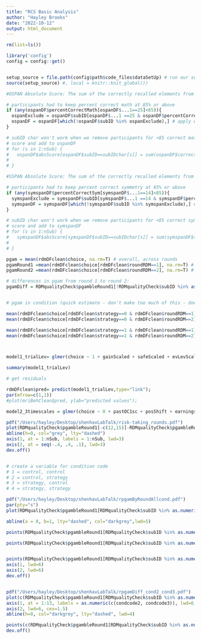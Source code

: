 ```yaml
---
title: "RCS Basic Analysis"
author: "Hayley Brooks"
date: "2022-10-12"
output: html_document
---
```


```r
rm(list=ls())

library('config')
config = config::get()


setup_source = file.path(config$path$code_files$dataSetUp) # run our set up script (which loads all the data)
source(setup_source) #, local = knitr::knit_global())
```


```r
#OSPAN Absolute Score: The sum of the correctly recalled elements from only the items in which all the elements are recalled in correct serial order (formally OSPAN Score)

# participants had to keep percent correct math at 85% or above
if (any(ospanDF$percentCorrectMath[ospanDF$...1==25]<85)){
  ospanExclude = ospanDF$subID[ospanDF$...1 ==25 & ospanDF$percentCorrectMath <85]
  ospanDF = ospanDF[which(!ospanDF$subID %in% ospanExclude),] # apply exclusion
}

# subID char won't work when we remove participants for <85 correct math
# score and add to ospanDF
# for (s in 1:nSub) {
#   ospanDF$absScore[ospanDF$subID==subIDchar[s]] = sum(ospanDF$correctCount[ospanDF$correctCount==ospanDF$setSize & ospanDF$subID==subIDchar[s]], na.rm = T)
# 
# }


```

```r
#SSPAN Absolute Score: The sum of the correctly recalled elements from only the items in which all the elements are recalled in correct serial order (formally SSPAN Score)

# participants had to keep percent correct symmetry at 85% or above
if (any(symspanDF$percentCorrectSym[symspanDF$...1==14]<85)){
  symspanExclude = symspanDF$subID[symspanDF$...1 ==14 & symspanDF$percentCorrectSym <85]
  symspanDF = symspanDF[which(!symspanDF$subID %in% symspanExclude),] # apply exclusion
}

# subID char won't work when we remove participants for <85 correct symmetry
# score and add to symspanDF
# for (s in 1:nSub) {
#   symspanDF$absScore[symspanDF$subID==subIDchar[s]] = sum(symspanDF$squareCorrectCount[symspanDF$squareCorrectCount==symspanDF$setSize & symspanDF$subID==subIDchar[s]], na.rm = T)
# 
# }

```


```r
pgam = mean(rdmDFclean$choice, na.rm=T) # overall, across rounds
pgamRound1 =mean(rdmDFclean$choice[rdmDFclean$roundRDM==1], na.rm=T) # overall, round 1
pgamRound2 =mean(rdmDFclean$choice[rdmDFclean$roundRDM==2], na.rm=T) # overall, round 2

# differences in pgam from round 1 to round 2:
pgamDiff = RDMqualityCheck$pgambleRound1[!RDMqualityCheck$subID %in% as.numeric(excludeSubID)] - RDMqualityCheck$pgambleRound2[!RDMqualityCheck$subID %in% as.numeric(excludeSubID)]


# pgam in condition (quick estimate - don't make too much of this - doesn't take into account ordder of condition)

mean(rdmDFclean$choice[rdmDFclean$strategy==0 & rdmDFclean$roundRDM==1], na.rm=TRUE)
mean(rdmDFclean$choice[rdmDFclean$strategy==0 & rdmDFclean$roundRDM==2], na.rm=TRUE)

mean(rdmDFclean$choice[rdmDFclean$strategy==1 & rdmDFclean$roundRDM==1], na.rm=TRUE)
mean(rdmDFclean$choice[rdmDFclean$strategy==1 & rdmDFclean$roundRDM==2], na.rm=TRUE)




```

```r

model1_trialLev= glmer(choice ~ 1 + gainScaled + safeScaled + evLevScaled + (1|subID), data=rdmDFclean , family = "binomial")

summary(model1_trialLev)

# get residuals

```

```r
rdmDFclean$pred= predict(model1_trialLev,type="link"); 
par(mfrow=c(1,1))
#plot(mriBehClean$pred, ylab="predicted values");

```



```r

model2_3timescales = glmer(choice ~ 0 + pastOC1sc + posShift + earningsSC + trialSC+ (1|subIDnum), data=rdmDFclean[rdmDFclean$strategy==1,], family="binomial", offset=pred)

```

```r

pdf("/Users/hayley/Desktop/shenhavLabTalk/risk-taking_rounds.pdf")
plot(RDMqualityCheck$pgambleRound1[-c(12,15)]-RDMqualityCheck$pgambleRound2[-c(12,15)], ylab ="pGamble(round 1 - round 2)", xlab="participant", main="change in risk-taking across rounds", axes=F, pch=16, col="maroon", cex=1.5, ylim=c(-.4,.4), xlim=c(1,24))
abline(h=0, col="grey", lty="dashed")
axis(1, at = 1:nSub, labels = 1:nSub, lwd=3)
axis(2, at = seq(-.4, .4, .1), lwd=3)
dev.off()


# create a variable for condition code
# 1 = control, control
# 2 = control, strategy
# 3 = strategy, control
# 4 = strategy, strategy

pdf("/Users/hayley/Desktop/shenhavLabTalk/rpgamByRoundAllcond.pdf")
par(pty="s")
plot(RDMqualityCheck$pgambleRound1[RDMqualityCheck$subID %in% as.numeric(condcode1)], RDMqualityCheck$pgambleRound2[RDMqualityCheck$subID %in% as.numeric(condcode1)], asp=1,col="blue", pch=16, ylim=c(0,1), xlim=c(0,1), ylab="p(gamble round 1)", xlab="p(gamble round 2)", axes=F, cex=4)

abline(a = 0, b=1, lty="dashed", col="darkgrey",lwd=5)

points(RDMqualityCheck$pgambleRound1[RDMqualityCheck$subID %in% as.numeric(condcode2)], RDMqualityCheck$pgambleRound2[RDMqualityCheck$subID %in% as.numeric(condcode2)], col="green",asp=1, pch=16,cex=4)

points(RDMqualityCheck$pgambleRound1[RDMqualityCheck$subID %in% as.numeric(condcode3)], RDMqualityCheck$pgambleRound2[RDMqualityCheck$subID %in% as.numeric(condcode3)], asp=1, col="red", pch=16, cex=4)


points(RDMqualityCheck$pgambleRound1[RDMqualityCheck$subID %in% as.numeric(condcode4)], RDMqualityCheck$pgambleRound2[RDMqualityCheck$subID %in% as.numeric(condcode4)], asp= 1,col="purple", pch=16, cex=4)
axis(1, lwd=6)
axis(2, lwd=6)
dev.off()


pdf("/Users/hayley/Desktop/shenhavLabTalk/rpgamDiff_cond2_cond3.pdf")
plot(c(RDMqualityCheck$pgambleRound1[RDMqualityCheck$subID %in% as.numeric(condcode2)]- RDMqualityCheck$pgambleRound2[RDMqualityCheck$subID %in% as.numeric(condcode2)], RDMqualityCheck$pgambleRound1[RDMqualityCheck$subID %in% as.numeric(condcode3)]- RDMqualityCheck$pgambleRound2[RDMqualityCheck$subID %in% as.numeric(condcode3)]), pch=16, ylab="Risk-taking\n (round 1 - round 2)", xlab="participant", ylim=c(-.5,.5),cex= 4,col=c(rep("green",length(condcode2)), rep("red", length(condcode3))), axes=F)
axis(1, at = 1:13, labels = as.numeric(c(condcode2, condcode3)), lwd=6, cex.axis=1)
axis(2, lwd=6, cex=1.5)
abline(h=0, col="darkgrey", lty="dashed", lwd=4)

points(c(RDMqualityCheck$pgambleRound1[RDMqualityCheck$subID %in% as.numeric(condcode2)]- RDMqualityCheck$pgambleRound2[RDMqualityCheck$subID %in% as.numeric(condcode2)], RDMqualityCheck$pgambleRound1[RDMqualityCheck$subID %in% as.numeric(condcode3)]- RDMqualityCheck$pgambleRound2[RDMqualityCheck$subID %in% as.numeric(condcode3)]), pch=16, cex= 4,col=c(rep("green",length(condcode2)), rep("red", length(condcode3))))
dev.off()



```

